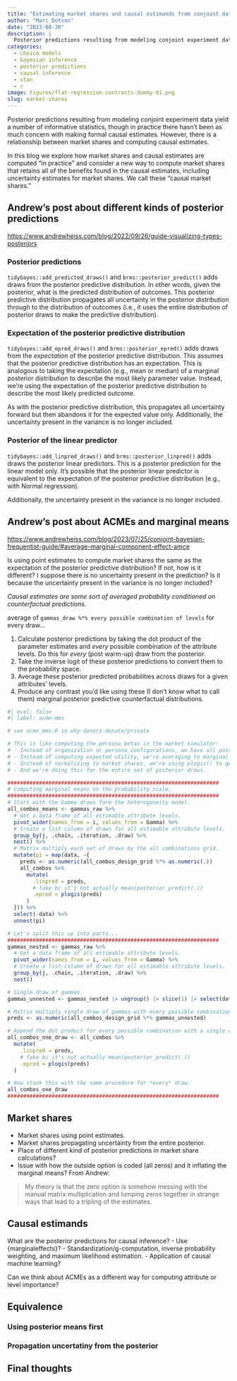 ```yaml
---
title: "Estimating market shares and causal estimands from conjoint data"
author: "Marc Dotson"
date: "2023-08-30"
description: |
  Posterior predictions resulting from modeling conjoint experiment data yield a number of informative statistics, though in practice there hasn't been as much concern with making formal causal estimates.
categories:
  - choice models
  - bayesian inference
  - posterior predictions
  - causal inference
  - stan
  - r
image: Figures/flat-regression-contrasts-dummy-01.png
slug: market-shares
---
```


Posterior predictions resulting from modeling conjoint experiment data yield a number of informative statistics, though in practice there hasn't been as much concern with making formal causal estimates. However, there is a relationship between market shares and computing causal estimates.

In this blog we explore how market shares and causal estimates are computed "in practice" and consider a new way to compute market shares that retains all of the benefits found in the causal estimates, including uncertainty estimates for market shares. We call these "causal market shares."

## Andrew's post about different kinds of posterior predictions

[https://www.andrewheiss.com/blog/2022/09/26/guide-visualizing-types-posteriors](link)

### Posterior predictions

`tidybayes::add_predicted_draws()` and `brms::posterior_predict()` adds draws from the posterior predictive distribution. In other words, given the posterior, what is the predicted distribution of outcomes. This posterior predictive distribution propagates all uncertainty in the posterior distribution through to the distribution of outcomes (i.e., it uses the entire distribution of posterior draws to make the predictive distribution).

### Expectation of the posterior predictive distribution

`tidybayes::add_epred_draws()` and `brms::posterior_epred()` adds draws from the *expectation* of the posterior predictive distribution. This assumes that the posterior predictive distribution has an expectation. This is analogous to taking the expectation (e.g., mean or median) of a marginal posterior distribution to describe the most likely parameter value. Instead, we're using the expectation of the posterior predictive distribution to describe the most likely predicted outcome.

As with the posterior predictive distribution, this propagates all uncertainty forward but then abandons it for the expected value only. Additionally, the uncertainty present in the variance is no longer included.

### Posterior of the linear predictor

`tidybayes::add_linpred_draws()` and `brms::posterior_linpred()` adds draws the posterior linear predictors. This is a posterior prediction for the linear model only. It's possible that the posterior linear predictor is equivalent to the expectation of the posterior predictive distribution (e.g., with Normal regression).

Additionally, the uncertainty present in the variance is no longer included.

## Andrew's post about ACMEs and marginal means

[https://www.andrewheiss.com/blog/2023/07/25/conjoint-bayesian-frequentist-guide/#average-marginal-component-effect-amce](link)

Is using point estimates to compute market shares the same as the expectation of the posterior predictive distribution? If not, how is it different? I suppose there is no uncertainty present in the prediction? Is it because the uncertainty present in the variance is no longer included?

*Causal estimates are some sort of averaged probability conditioned on counterfactual predictions.*

average of `gammas_draw %*% every possible combination of levels` for every draw...

1. Calculate posterior predictions by taking the dot product of the parameter estimates and *every* possible combination of the attribute levels. Do this for *every* (post warm-up) draw from the posterior.
2. Take the inverse logit of these posterior predictions to convert them to the probability space.
3. Average these posterior predicted probabilities across draws for a given attributes' levels.
4. Produce any contrast you'd like using these (I don't know what to call them) marginal posterior predictive counterfactual distributions.

```r
#| eval: false
#| label: acme-mms

# see acme_mms.R in why-donors-donate/private

# This is like computing the persona betas in the market simulator:
# - Instead of organization or persona configurations, we have all possible combinations of attribute levels.
# - Instead of computing expected utility, we're averaging to marginal means.
# - Instead of normalizing to market shares, we're using plogis() to get everything on probability scales.
# - And we're doing this for the entire set of posterior draws.

###################################################################
# Computing marginal means on the probability scale.
###################################################################
# Start with the Gamma draws form the heterogeneity model.
all_combos_means <- gammas_raw %>%
  # Get a data frame of all estimable attribute levels.
  pivot_wider(names_from = i, values_from = Gamma) %>%
  # Create a list-column of draws for all estimable attribute levels.
  group_by(j, .chain, .iteration, .draw) %>%
  nest() %>%
  # Matrix multiply each set of draws by the all combinations grid.
  mutate(pi = map(data, ~{
    preds <- as.numeric(all_combos_design_grid %*% as.numeric(.))
    all_combos %>%
      mutate(
        .linpred = preds,
        # fake bc it's not actually mean(posterior_predict(.))
        .epred = plogis(preds)
      )
  })) %>%
  select(-data) %>%
  unnest(pi)

# Let's split this up into parts...
###################################################################
gammas_nested <- gammas_raw %>%
  # Get a data frame of all estimable attribute levels.
  pivot_wider(names_from = i, values_from = Gamma) %>%
  # Create a list-column of draws for all estimable attribute levels.
  group_by(j, .chain, .iteration, .draw) %>%
  nest()

# Single draw of gammas.
gammas_unnested <- gammas_nested |> ungroup() |> slice(1) |> select(data) |> unnest(cols = c(data)) |> as.numeric()

# Matrix multiply single draw of gammas with every possible combination.
preds <- as.numeric(all_combos_design_grid %*% gammas_unnested)

# Append the dot product for every possible combination with a single draw of gammas.
all_combos_one_draw <- all_combos %>%
  mutate(
    .linpred = preds,
    # fake bc it's not actually mean(posterior_predict(.))
    .epred = plogis(preds)
  )

# Now stack this with the same procedure for *every* draw.
all_combos_one_draw
###################################################################
```

## Market shares

- Market shares using point estimates.
- Market shares propagating uncertainty from the entire posterior.
- Place of different kind of posterior predictions in market share calculations?
- Issue with how the outside option is coded (all zeros) and it inflating the marginal means? From Andrew:

> My theory is that the zero option is somehow messing with the manual matrix multiplication and lumping zeros together in strange ways that lead to a tripling of the estimates.

## Causal estimands

What are the posterior predictions for causal inference?
- Use {marginaleffects}?
- Standardization/g-computation, inverse probability weighting, and maximum likelihood estimation.
- Application of causal machine learning?

Can we think about ACMEs as a different way for computing attribute or level importance?

## Equivalence

### Using posterior means first

### Propagation uncertatiny from the posterior

## Final thoughts


